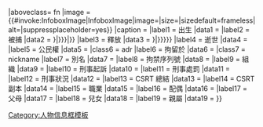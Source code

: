 {{Infobox
|bodyclass = vcard
|above     = {{{name|{{PAGENAMEBASE}}}}}
|aboveclass= fn
|image     = {{#invoke:InfoboxImage|InfoboxImage|image={{{image<includeonly>|</includeonly>}}}|size={{{image_size|}}}|sizedefault=frameless|alt={{{alt|}}}|suppressplaceholder=yes}}
|caption   = {{{caption<includeonly>|</includeonly>}}}
|label1    = 出生
|data1     = {{br separated entries|{{{birth_name<includeonly>|</includeonly>}}}|{{{birth_date<includeonly>|</includeonly>}}}|{{{birth_place<includeonly>|</includeonly>}}}}}
|label2    = 被捕
|data2     = {{br separated entries|{{{arrest_date<includeonly>|{{{date_of_arrest|}}}</includeonly>}}}|{{{arrest_place<includeonly>|{{{place_of_arrest|}}}</includeonly>}}}|{{{arresting_authority<includeonly>|</includeonly>}}}}}
|label3    = 釋放
|data3     = {{br separated entries|{{{release_date<includeonly>|{{{date_of_release|}}}</includeonly>}}}|{{{release_place<includeonly>|{{{place_of_release|}}}</includeonly>}}}}}
|label4    = 逝世
|data4     = {{br separated entries|{{{death_date<includeonly>|</includeonly>}}}|{{{death_place<includeonly>|</includeonly>}}}}}
|label5    = 公民權
|data5     = {{{citizenship<includeonly>|</includeonly>}}}
|class6    = adr
|label6    = 拘留於
|data6     = {{{detained_at|[[關塔那摩灣拘押中心]]}}}
|class7    = nickname
|label7    = 別名
|data7     = {{{alias<includeonly>|</includeonly>}}}
|label8    = 拘禁序列號
|data8     = {{{id_number<includeonly>|</includeonly>}}}
|label9    = 組織
|data9     = {{{group<includeonly>|</includeonly>}}}
|label10   = 刑事起訴
|data10    = {{{charge<includeonly>|</includeonly>}}}
|label11   = 刑事處罰
|data11    = {{{penalty<includeonly>|</includeonly>}}}
|label12   = 刑事狀況
|data12    = {{{status<includeonly>|</includeonly>}}}
|label13   = CSRT 總結
|data13    = {{{csrt_summary<includeonly>|</includeonly>}}}
|label14   = CSRT 副本
|data14    = {{{csrt_transcript<includeonly>|</includeonly>}}}
|label15   = 職業
|data15    = {{{occupation<includeonly>|</includeonly>}}}
|label16   = 配偶
|data16    = {{{spouse<includeonly>|</includeonly>}}}
|label17   = 父母
|data17    = {{{parents<includeonly>|</includeonly>}}}
|label18   = 兒女
|data18    = {{{children<includeonly>|</includeonly>}}}
|label19   = 親屬
|data19    = {{{relatives<includeonly>|</includeonly>}}}
}}<noinclude>
{{Documentation}}
[[Category:人物信息框模板]]
</noinclude>
